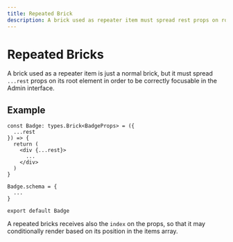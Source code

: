 ```yaml
---
title: Repeated Brick
description: A brick used as repeater item must spread rest props on root element
---
```


# Repeated Bricks

A brick used as a repeater item is just a normal brick, but it must spread `...rest` props on its root element in order to be correctly focusable in the Admin interface.

## Example

```tsx highlight=5
const Badge: types.Brick<BadgeProps> = ({
  ...rest
}) => {
  return (
    <div {...rest}>
      ...
    </div>
  )
}

Badge.schema = {
  ...
}

export default Badge
```

A repeated bricks receives also the `index` on the props, so that it may conditionally render based on its position in the items array.
